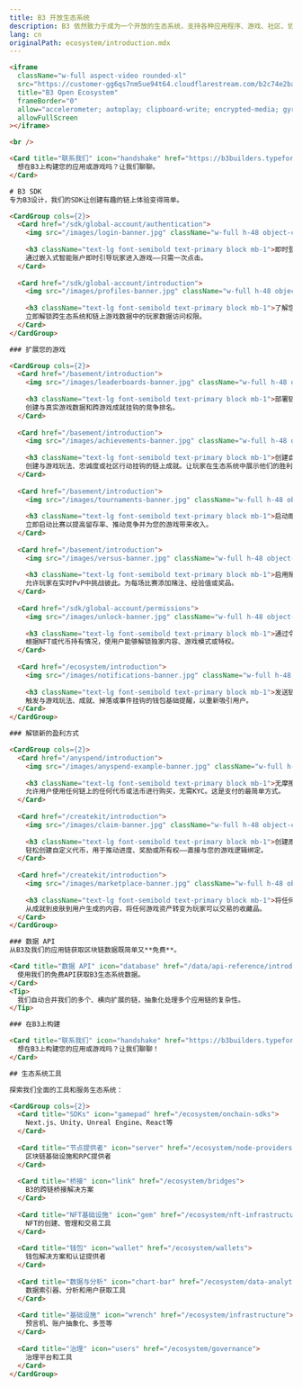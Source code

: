 ```yaml
---
title: B3 开放生态系统
description: B3 依然致力于成为一个开放的生态系统，支持各种应用程序、游戏、社区、协议和链上工具。
lang: cn
originalPath: ecosystem/introduction.mdx
---
```

```html
<iframe
  className="w-full aspect-video rounded-xl"
  src="https://customer-gg6qs7nm5ue94t64.cloudflarestream.com/b2c74e2ba1b9057d9d41a7e63b83230e/iframe?muted=true&loop=true&autoplay=true&poster=https%3A%2F%2Fcustomer-gg6qs7nm5ue94t64.cloudflarestream.com%2Fb2c74e2ba1b9057d9d41a7e63b83230e%2Fthumbnails%2Fthumbnail.jpg%3Ftime%3D%26height%3D600"
  title="B3 Open Ecosystem"
  frameBorder="0"
  allow="accelerometer; autoplay; clipboard-write; encrypted-media; gyroscope; picture-in-picture"
  allowFullScreen
></iframe>

<br />

<Card title="联系我们" icon="handshake" href="https://b3builders.typeform.com/bsmntdevelopers" horizontal>
  想在B3上构建您的应用或游戏吗？让我们聊聊。
</Card>

# B3 SDK
专为B3设计，我们的SDK让创建有趣的链上体验变得简单。

<CardGroup cols={2}>
  <Card href="/sdk/global-account/authentication">
    <img src="/images/login-banner.jpg" className="w-full h-48 object-cover rounded-xl mb-4" />
    
    <h3 className="text-lg font-semibold text-primary block mb-1">即时登录</h3>
    通过嵌入式智能账户即时引导玩家进入游戏——只需一次点击。
  </Card>
  
  <Card href="/sdk/global-account/introduction">
    <img src="/images/profiles-banner.jpg" className="w-full h-48 object-cover rounded-xl mb-4" />
    
    <h3 className="text-lg font-semibold text-primary block mb-1">了解您的玩家身份</h3>
    立即解锁跨生态系统和链上游戏数据中的玩家数据访问权限。
  </Card>
</CardGroup>

### 扩展您的游戏

<CardGroup cols={2}>
  <Card href="/basement/introduction">
    <img src="/images/leaderboards-banner.jpg" className="w-full h-48 object-cover rounded-xl mb-4" />
    
    <h3 className="text-lg font-semibold text-primary block mb-1">部署链上排行榜</h3>
    创建与真实游戏数据和跨游戏成就挂钩的竞争排名。
  </Card>
  
  <Card href="/basement/introduction">
    <img src="/images/achievements-banner.jpg" className="w-full h-48 object-cover rounded-xl mb-4" />
    
    <h3 className="text-lg font-semibold text-primary block mb-1">创建自定义成就</h3>
    创建与游戏玩法、忠诚度或社区行动挂钩的链上成就。让玩家在生态系统中展示他们的胜利。
  </Card>
  
  <Card href="/basement/introduction">
    <img src="/images/tournaments-banner.jpg" className="w-full h-48 object-cover rounded-xl mb-4" />
    
    <h3 className="text-lg font-semibold text-primary block mb-1">启动即时比赛</h3>
    立即启动比赛以提高留存率、推动竞争并为您的游戏带来收入。
  </Card>
  
  <Card href="/basement/introduction">
    <img src="/images/versus-banner.jpg" className="w-full h-48 object-cover rounded-xl mb-4" />
    
    <h3 className="text-lg font-semibold text-primary block mb-1">启用赌注决斗</h3>
    允许玩家在实时PvP中挑战彼此。为每场比赛添加赌注、经验值或奖品。
  </Card>
  
  <Card href="/sdk/global-account/permissions">
    <img src="/images/unlock-banner.jpg" className="w-full h-48 object-cover rounded-xl mb-4" />
    
    <h3 className="text-lg font-semibold text-primary block mb-1">通过令牌门控创建独家内容</h3>
    根据NFT或代币持有情况，使用户能够解锁独家内容、游戏模式或特权。
  </Card>
  
  <Card href="/ecosystem/introduction">
    <img src="/images/notifications-banner.jpg" className="w-full h-48 object-cover rounded-xl mb-4" />
    
    <h3 className="text-lg font-semibold text-primary block mb-1">发送链上通知</h3>
    触发与游戏玩法、成就、掉落或事件挂钩的钱包基础提醒，以重新吸引用户。
  </Card>
</CardGroup>

### 解锁新的盈利方式

<CardGroup cols={2}>
  <Card href="/anyspend/introduction">
    <img src="/images/anyspend-example-banner.jpg" className="w-full h-48 object-cover rounded-xl mb-4" />
    
    <h3 className="text-lg font-semibold text-primary block mb-1">无摩擦地接受支付</h3>
    允许用户使用任何链上的任何代币或法币进行购买，无需KYC。这是支付的最简单方式。
  </Card>
  
  <Card href="/createkit/introduction">
    <img src="/images/claim-banner.jpg" className="w-full h-48 object-cover rounded-xl mb-4" />
    
    <h3 className="text-lg font-semibold text-primary block mb-1">创建原生游戏代币</h3>
    轻松创建自定义代币，用于推动进度、奖励或所有权——直接与您的游戏逻辑绑定。
  </Card>
  
  <Card href="/createkit/introduction">
    <img src="/images/marketplace-banner.jpg" className="w-full h-48 object-cover rounded-xl mb-4" />
    
    <h3 className="text-lg font-semibold text-primary block mb-1">将任何资产转变为市场</h3>
    从成就到皮肤到用户生成的内容，将任何游戏资产转变为玩家可以交易的收藏品。
  </Card>
</CardGroup>

### 数据 API
从B3及我们的应用链获取区块链数据既简单又**免费**。

<Card title="数据 API" icon="database" href="/data/api-reference/introduction" horizontal arrow="true">
  使用我们的免费API获取B3生态系统数据。
</Card>
<Tip>
  我们自动合并我们的多个、横向扩展的链，抽象化处理多个应用链的复杂性。
</Tip>

### 在B3上构建

<Card title="联系我们" icon="handshake" href="https://b3builders.typeform.com/bsmntdevelopers" horizontal>
  想在B3上构建您的应用或游戏吗？让我们聊聊！
</Card>

## 生态系统工具

探索我们全面的工具和服务生态系统：

<CardGroup cols={2}>
  <Card title="SDKs" icon="gamepad" href="/ecosystem/onchain-sdks">
    Next.js、Unity、Unreal Engine、React等
  </Card>
  
  <Card title="节点提供者" icon="server" href="/ecosystem/node-providers">
    区块链基础设施和RPC提供者
  </Card>
  
  <Card title="桥接" icon="link" href="/ecosystem/bridges">
    B3的跨链桥接解决方案
  </Card>
  
  <Card title="NFT基础设施" icon="gem" href="/ecosystem/nft-infrastructure">
    NFT的创建、管理和交易工具
  </Card>
  
  <Card title="钱包" icon="wallet" href="/ecosystem/wallets">
    钱包解决方案和认证提供者
  </Card>
  
  <Card title="数据与分析" icon="chart-bar" href="/ecosystem/data-analytics">
    数据索引器、分析和用户获取工具
  </Card>
  
  <Card title="基础设施" icon="wrench" href="/ecosystem/infrastructure">
    预言机、账户抽象化、多签等
  </Card>
  
  <Card title="治理" icon="users" href="/ecosystem/governance">
    治理平台和工具
  </Card>
</CardGroup>
```
